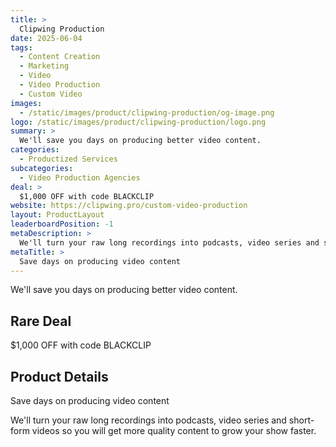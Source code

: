 ```yaml
---
title: >
  Clipwing Production
date: 2025-06-04
tags:
  - Content Creation
  - Marketing
  - Video
  - Video Production
  - Custom Video
images:
  - /static/images/product/clipwing-production/og-image.png
logo: /static/images/product/clipwing-production/logo.png
summary: >
  We'll save you days on producing better video content.
categories:
  - Productized Services
subcategories:
  - Video Production Agencies
deal: >
  $1,000 OFF with code BLACKCLIP
website: https://clipwing.pro/custom-video-production
layout: ProductLayout
leaderboardPosition: -1
metaDescription: >
  We'll turn your raw long recordings into podcasts, video series and short-form videos so you will get more quality content to grow your show faster.
metaTitle: >
  Save days on producing video content
---
```

We'll save you days on producing better video content.

## Rare Deal

$1,000 OFF with code BLACKCLIP

## Product Details

Save days on producing video content

We'll turn your raw long recordings into podcasts, video series and short-form videos so you will get more quality content to grow your show faster.
